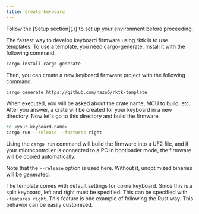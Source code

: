 ```yaml
---
title: Create keyboard
---
```


<Callout>
  Follow the [Setup section](./) to set up your environment before proceeding.
</Callout>

The fastest way to develop keyboard firmware using rktk is to use templates.
To use a template, you need [cargo-generate](https://github.com/cargo-generate/cargo-generate). Install it with the following command.

```sh
cargo install cargo-generate
```

Then, you can create a new keyboard firmware project with the following command.

```sh
cargo generate https://github.com/nazo6/rktk-template
```

When executed, you will be asked about the crate name, MCU to build, etc. After you answer, a crate will be created for your keyboard in a new directory.
Now let's go to this directory and build the firmware.

```sh
cd <your-keyboard-name>
cargo run --release --features right
```

Using the `cargo run` command will build the firmware into a UF2 file, and if your microcontroller is connected to a PC in bootloader mode, the firmware will be copied automatically.

Note that the `--release` option is used here. Without it, unoptimized binaries will be generated.

The template comes with default settings for corne keyboard. Since this is a split keyboard, left and right must be specified. This can be specified with `--features right`.
This feature is one example of following the Rust way. This behavior can be easily customized.
